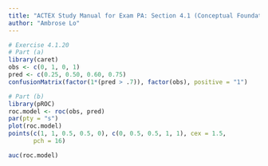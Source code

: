 ---
title: "ACTEX Study Manual for Exam PA: Section 4.1 (Conceptual Foundations of GLMs)"
author: "Ambrose Lo"
---

```{r}
# Exercise 4.1.20
# Part (a)
library(caret)
obs <- c(0, 1, 0, 1)
pred <- c(0.25, 0.50, 0.60, 0.75)
confusionMatrix(factor(1*(pred > .7)), factor(obs), positive = "1")

# Part (b)
library(pROC)
roc.model <- roc(obs, pred)
par(pty = "s")
plot(roc.model)
points(c(1, 1, 0.5, 0.5, 0), c(0, 0.5, 0.5, 1, 1), cex = 1.5,
       pch = 16)

auc(roc.model)
```